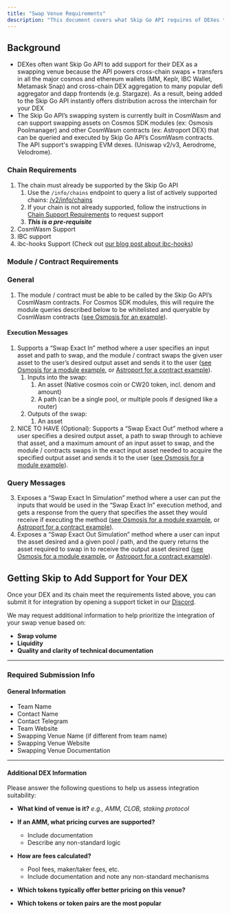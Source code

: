 ```yaml
---
title: "Swap Venue Requirements"
description: "This document covers what Skip Go API requires of DEXes to support them as potential swapping venues within the API's cross-chain DEX aggregation functionality. At the end, the document provides instructions for helping the Skip team add your DEX to the API as a swapping venue"
---
```


## Background

* DEXes often want Skip Go API to add support for their DEX as a swapping venue because the API powers cross-chain swaps + transfers in all the major cosmos and ethereum wallets (MM, Keplr, IBC Wallet, Metamask Snap) and cross-chain DEX aggregation to many popular defi aggregator and dapp frontends (e.g. Stargaze). As a result, being added to the Skip Go API instantly offers distribution across the interchain for your DEX
* The Skip Go API’s swapping system is currently built in CosmWasm and can support swapping assets on Cosmos SDK modules (ex: Osmosis Poolmanager) and other CosmWasm contracts (ex: Astroport DEX) that can be queried and executed by Skip Go API’s CosmWasm contracts. The API support's swapping EVM dexes. (Uniswap v2/v3, Aerodrome, Velodrome).

### Chain Requirements

1. The chain must already be supported by the Skip Go API
   1. Use the `/info/chains` endpoint to query a list of actively supported chains: [/v2/info/chains](/api-reference/prod/info/get-v2infochains)
   2. If your chain is not already supported, follow the instructions in [Chain Support Requirements](./chain-support-requirements) to request support
   3. **_This is a pre-requisite_**
2. CosmWasm Support
3. IBC support
4. ibc-hooks Support (Check out [our blog post about ibc-hooks](https://ideas.skip.build/t/how-to-give-ibc-superpowers/81))

### Module / Contract Requirements

### General

1. The module / contract must be able to be called by the Skip Go API’s CosmWasm contracts. For Cosmos SDK modules, this will require the module queries described below to be whitelisted and queryable by CosmWasm contracts ([see Osmosis for an example](https://github.com/osmosis-labs/osmosis/blob/d7eb3b7018cde0557216237c84f063b3915af650/wasmbinding/stargate%5Fwhitelist.go#L169)).

#### Execution Messages

1. Supports a “Swap Exact In” method where a user specifies an input asset and path to swap, and the module / contract swaps the given user asset to the user’s desired output asset and sends it to the user ([see Osmosis for a module example](https://github.com/osmosis-labs/osmosis/blob/d7eb3b7018cde0557216237c84f063b3915af650/x/poolmanager/msg%5Fserver.go#L22), or [Astroport for a contract example](https://github.com/astroport-fi/astroport-core/blob/52af83eab04c620ac40019f7cc9cee433d0c601e/contracts/router/src/contract.rs#L74)).
   1. Inputs into the swap:
         1. An asset (Native cosmos coin or CW20 token, incl. denom and amount)
         2. A path (can be a single pool, or multiple pools if designed like a router)
   2. Outputs of the swap:
         1. An asset
2. NICE TO HAVE (Optional): Supports a “Swap Exact Out” method where a user specifies a desired output asset, a path to swap through to achieve that asset, and a maximum amount of an input asset to swap, and the module / contracts swaps in the exact input asset needed to acquire the specified output asset and sends it to the user ([see Osmosis for a module example](https://github.com/osmosis-labs/osmosis/blob/d7eb3b7018cde0557216237c84f063b3915af650/x/poolmanager/msg%5Fserver.go#L48)).

###  Query Messages
3. Exposes a “Swap Exact In Simulation” method where a user can put the inputs that would be used in the “Swap Exact In” execution method, and gets a response from the query that specifies the asset they would receive if executing the method ([see Osmosis for a module example](https://github.com/osmosis-labs/osmosis/blob/d7eb3b7018cde0557216237c84f063b3915af650/x/poolmanager/client/grpc/grpc%5Fquery.go#L113), or [Astroport for a contract example](https://github.com/astroport-fi/astroport-core/blob/52af83eab04c620ac40019f7cc9cee433d0c601e/contracts/router/src/contract.rs#L240)).
4. Exposes a “Swap Exact Out Simulation” method where a user can input the asset desired and a given pool / path, and the query returns the asset required to swap in to receive the output asset desired ([see Osmosis for a module example](https://github.com/osmosis-labs/osmosis/blob/d7eb3b7018cde0557216237c84f063b3915af650/x/poolmanager/client/grpc/grpc%5Fquery.go#L93), or [Astroport for a contract example](https://github.com/astroport-fi/astroport-core/blob/52af83eab04c620ac40019f7cc9cee433d0c601e/contracts/pair/src/contract.rs#L892)).
## Getting Skip to Add Support for Your DEX

Once your DEX and its chain meet the requirements listed above, you can submit it for integration by opening a support ticket in our [Discord](https://discord.gg/interchain).

We may request additional information to help prioritize the integration of your swap venue based on:

- **Swap volume**
- **Liquidity**
- **Quality and clarity of technical documentation**

---

### Required Submission Info

#### General Information

- Team Name
- Contact Name
- Contact Telegram
- Team Website
- Swapping Venue Name (if different from team name)
- Swapping Venue Website
- Swapping Venue Documentation

---

#### Additional DEX Information

Please answer the following questions to help us assess integration suitability:

- **What kind of venue is it?**
  _e.g., AMM, CLOB, staking protocol_

- **If an AMM, what pricing curves are supported?**
  - Include documentation
  - Describe any non-standard logic

- **How are fees calculated?**
  - Pool fees, maker/taker fees, etc.
  - Include documentation and note any non-standard mechanisms

- **Which tokens typically offer better pricing on this venue?**

- **Which tokens or token pairs are the most popular**
